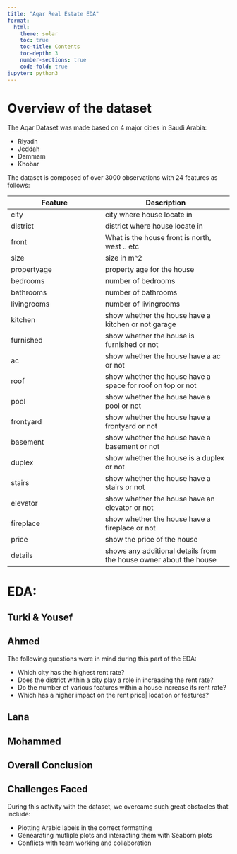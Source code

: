 ```yaml
---
title: "Aqar Real Estate EDA"
format:
  html:
    theme: solar
    toc: true
    toc-title: Contents
    toc-depth: 3
    number-sections: true
    code-fold: true
jupyter: python3
---
```


# Overview of the dataset

The Aqar Dataset was made based on 4 major cities in Saudi Arabia:

- Riyadh
- Jeddah
- Dammam
- Khobar

The dataset is composed of over 3000 observations with 24 features as follows:

Feature| Description
---|----|
city| city where house locate in
district| district where house locate in
front| What is the house front is north, west .. etc
size| size in m^2
propertyage| property age for the house 
bedrooms| number of bedrooms 
bathrooms| number of bathrooms 
livingrooms| number of livingrooms 
kitchen| show whether the house have a kitchen or not garage| show whether the house have a garage or not driverroom| show whether the house have a driverroom or not maidroom| show whether the house have a maid_room or not
furnished| show whether the house is furnished or not
ac| show whether the house have a ac or not
roof| show whether the house have a space for roof on top or not
pool| show whether the house have a pool or not
frontyard| show whether the house have a frontyard or not
basement| show whether the house have a basement or not
duplex| show whether the house is a duplex or not
stairs| show whether the house have a stairs or not
elevator| show whether the house have an elevator or not
fireplace| show whether the house have a fireplace or not
price| show the price of the house
details| shows any additional details from the house owner about the house

# EDA:

## Turki & Yousef

## Ahmed

The following questions were in mind during this part of the EDA:

* Which city has the highest rent rate?
* Does the district within a city play a role in increasing the rent rate?
* Do the number of various features within a house increase its rent rate?
* Which has a higher impact on the rent price| location or features?


## Lana

## Mohammed

## Overall Conclusion

## Challenges Faced

During this activity with the dataset, we overcame such great obstacles that include:

* Plotting Arabic labels in the correct formatting
* Genearating mutliple plots and interacting them with Seaborn plots
* Conflicts with team working and collaboration